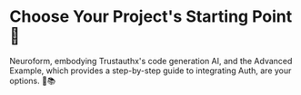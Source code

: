 
# Choose Your Project's Starting Point 🚀

Neuroform, embodying Trustauthx's code generation AI, and the Advanced Example, which provides a step-by-step guide to integrating Auth, are your options. 🧠📚

<Cards>
  <Card title="Django Neuroform Quick Start 🚀" href="/Integration/Python/django/django-quick" />
  <Card title="Django Advance SDK Use Example ⚙️" href="/Integration/Python/django/django-advance" />
</Cards>
